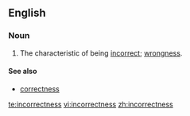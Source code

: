 ==English==
===Noun===
{{en-noun|-}}
# The characteristic of being [[incorrect]]; [[wrongness]].

====See also====
*[[correctness]]

[[te:incorrectness]]
[[vi:incorrectness]]
[[zh:incorrectness]]